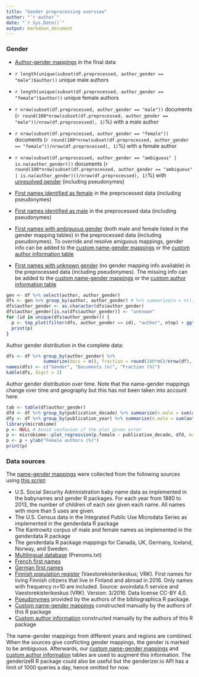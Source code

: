 ```yaml
---
title: "Gender preprocessing overview"
author: "`r author`"
date: "`r Sys.Date()`"
output: markdown_document
---
```


### Gender

 * [Author-gender mappings](output.tables/author_accepted.csv) in the final data

 * `r length(unique(subset(df.preprocessed, author_gender == "male")$author))` unique male authors
 
 * `r length(unique(subset(df.preprocessed, author_gender == "female")$author))` unique female authors
 
 * `r nrow(subset(df.preprocessed, author_gender == "male"))` documents (`r round(100*nrow(subset(df.preprocessed, author_gender == "male"))/nrow(df.preprocessed), 1)`%) with a male author
 
 * `r nrow(subset(df.preprocessed, author_gender == "female"))` documents (`r round(100*nrow(subset(df.preprocessed, author_gender == "female"))/nrow(df.preprocessed), 1)`%) with a female author
 
 * `r nrow(subset(df.preprocessed, author_gender == "ambiguous" | is.na(author_gender)))` documents (`r round(100*nrow(subset(df.preprocessed, author_gender == "ambiguous" | is.na(author_gender)))/nrow(df.preprocessed), 1)`%) with [unresolved gender](output.tables/author_gender_discarded.csv) (including pseudonymes)

 * [First names identified as female](output.tables/gender_female.csv) in the preprocessed data (including pseudonymes)

 * [First names identified as male](output.tables/gender_male.csv) in the preprocessed data (including pseudonymes)

 * [First names with ambiguous
   gender](output.tables/gender_ambiguous.csv) (both male and female
   listed in the gender mapping tables) in the preprocessed data
   (including pseudonymes). To override and resolve amiguous mappings,
   gender info can be added to the [custom name-gender
   mappings](https://github.com/rOpenGov/bibliographica/blob/master/inst/extdata/names/firstnames/custom_gender.csv)
   or the [custom author information
   table](https://github.com/rOpenGov/bibliographica/blob/master/inst/extdata/author_info.csv)

 * [First names with unknown gender](output.tables/gender_unknown.csv)
   (no gender mapping info available) in the preprocessed data
   (including pseudonymes). The missing info can be added to the
   [custom name-gender
   mappings](https://github.com/rOpenGov/bibliographica/blob/master/inst/extdata/names/firstnames/custom_gender.csv)
   or the [custom author information
   table](https://github.com/rOpenGov/bibliographica/blob/master/inst/extdata/author_info.csv)

```r
gen <- df %>% select(author, author_gender)
dfs <- gen %>% group_by(author, author_gender) # %>% summarize(n = n())
dfs$author_gender <- as.character(dfs$author_gender)
dfs$author_gender[is.na(dfs$author_gender)] <- "unknown"
for (id in unique(dfs$author_gender)) {
  p <- top_plot(filter(dfs, author_gender == id), "author", ntop) + ggtitle(paste("Top", id, "authors"))
  print(p)
}
```


Author gender distribution in the complete data:

```r
dfs <- df %>% group_by(author_gender) %>%
              summarize(docs = n(), fraction = round(100*n()/nrow(df), 2))
names(dfs) <- c("Gender", "Documents (n)", "Fraction (%)")	      
kable(dfs, digit = 2)
```

Author gender distribution over time. Note that the name-gender mappings change over time and geography but this has not been taken into account here.


```r
tab <- table(df$author_gender)
dfd <- df %>% group_by(publication_decade) %>% summarize(n.male = sum(author_gender == "male", na.rm = T), n.female = sum(author_gender == "female", na.rm = T), n.total = n()) %>% mutate(p.male = 100*n.male/n.total, p.female = 100*n.female/n.total) %>% filter(n.total > 25 & publication_decade > 1470) 
dfy <- df %>% group_by(publication_year) %>% summarize(n.male = sum(author_gender == "male", na.rm = T), n.female = sum(author_gender == "female", na.rm = T), n.total = n()) %>% mutate(p.male = 100*n.male/n.total, p.female = 100*n.female/n.total) %>% filter(n.total > 25)
library(microbiome)
p <- NULL # Avoid confusion if the plot gives error
p <- microbiome::plot_regression(p.female ~ publication_decade, dfd, main = "Female authors proportion")
p <- p + ylab("Female authors (%)")
print(p)
```



### Data sources

The [name-gender mappings](https://github.com/rOpenGov/bibliographica/blob/master/inst/extdata/gendermap.csv) were collected from the following sources using [this script](https://github.com/rOpenGov/bibliographica/blob/master/inst/extdata/data.gender.R):

  * U.S. Social Security Administration baby name data as implemented in the babynames and gender R packages. For each year from 1880 to 2013, the number of children of each sex given each name. All names with more than 5 uses are given.  
  * The U.S. Census data in the Integrated Public Use Microdata Series as implemented in the genderdata R package  
  * The Kantrowitz corpus of male and female names as implemented in the genderdata R package 
  * The genderdata R package mappings for Canada, UK, Germany, Iceland, Norway, and Sweden. 
 * [Multilingual database](http://www.lexique.org/public/prenoms.php) (Prenoms.txt) 
 * [French first names](http://www.excel-downloads.com/forum/86934-liste-des-prenoms.htmlhttp://http://www.excel-downloads.com/forum/86934-liste-des-prenoms.html)
 * [German first names](http://www.albertmartin.de/vornamen/)
 * [Finnish population register](https://www.avoindata.fi/data/fi/dataset/none) (Vaestorekisterikeskus; VRK). First names for living Finnish citizens that live in Finland and abroad in 2016. Only names with frequency n>10 are included. Source: avoindata.fi service and Vaestorekisterikeskus (VRK). Version: 3/2016. Data license CC-BY 4.0.
 * [Pseudonymes](https://github.com/rOpenGov/bibliographica/blob/master/inst/extdata/names/pseudonymes/custom_pseudonymes.csv) provided by the authors of the bibliographica R package.
 * [Custom name-gender mappings](https://github.com/rOpenGov/bibliographica/blob/master/inst/extdata/names/firstnames/custom_gender.csv) constructed manually by the authors of this R package
 * [Custom author information](https://github.com/rOpenGov/bibliographica/blob/master/inst/extdata/author_info.csv) constructed manually by the authors of this R package 


The name-gender mappings from different years and regions are
combined. When the sources give conflicting gender mappings, the
gender is marked to be ambiguous.  Afterwards, our [custom name-gender
mappings](https://github.com/rOpenGov/bibliographica/blob/master/inst/extdata/names/firstnames/custom_gender.csv)
and [custom author
information](https://github.com/rOpenGov/bibliographica/blob/master/inst/extdata/author_info.csv)
tables are used to augment this information. The genderizeR R package
could also be useful but the genderizer.io API has a limit of 1000
queries a day, hence omitted for now.



